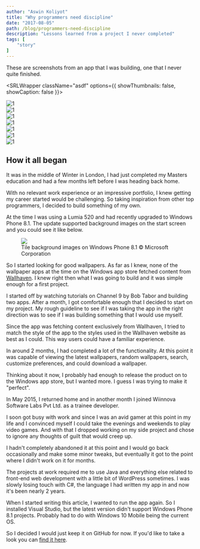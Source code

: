 ```yaml
---
author: "Aswin Koliyot"
title: "Why programmers need discipline"
date: "2017-08-05"
path: /blog/programmers-need-discipline
description: "Lessons learned from a project I never completed"
tags: [
	"story"
]
---
```




These are screenshots from an app that I was building, one that I never quite finished.

<SRLWrapper className="asdf" options={{ showThumbnails: false, showCaption: false }}>
  <div className="asdf">
    <div><img src={ImageDetails1} alt="1" /></div>
    <div><img src={ImageDetails2} alt="1" /></div>
    <div><img src={ImageProperties} alt="1" /></div>
    <div><img src={Latest} alt="1" /></div>
    <div><img src={Random} alt="1" /></div>
    <div><img src={Search} alt="1" /></div>
    <div><img src={Settings} alt="1" /></div>
  </div>
</SRLWrapper>

## How it all began
It was in the middle of Winter in London, I had just completed my Masters education and had a few months left before I was heading back home. 

With no relevant work experience or an impressive portfolio, I knew getting my career started would be challenging. So taking inspiration from other top programmers, I decided to build something of my own. 

At the time I was using a Lumia 520 and had recently upgraded to Windows Phone 8.1. The update supported background images on the start screen and you could see it like below. 

<figure>
  <img src={TilesWithBg} />
  <figcaption>Tile background images on Windows Phone 8.1 © Microsoft Corporation</figcaption>
</figure>

So I started looking for good wallpapers. As far as I knew, none of the wallpaper apps at the time on the Windows app store fetched content from [Wallhaven](http://wallhaven.cc/). I knew right then what I was going to build and it was simple enough for a first project. 

I started off by watching tutorials on Channel 9 by Bob Tabor and building two apps. After a month, I got comfortable enough that I decided to start on my project. My rough guideline to see if I was taking the app in the right direction was to see if I was building something that I would use myself. 

Since the app was fetching content exclusively from Wallhaven, I tried to match the style of the app to the styles used in the Wallhaven website as best as I could. This way users could have a familiar experience.

In around 2 months, I had completed a lot of the functionality. At this point it was capable of viewing the latest wallpapers, random wallpapers, search, customize preferences, and could download a wallpaper.

Thinking about it now, I probably had enough to release the product on to the Windows app store, but I wanted more. I guess I was trying to make it "perfect". 

In May 2015, I returned home and in another month I joined Wiinnova Software Labs Pvt Ltd. as a trainee developer.

I soon got busy with work and since I was an avid gamer at this point in my life and I convinced myself I could take the evenings and weekends to play video games. And with that I dropped working on my side project and chose to ignore any thoughts of guilt that would creep up.

I hadn't completely abandoned it at this point and I would go back occasionally and make some minor tweaks, but eventually it got to the point where I didn't work on it for months.

The projects at work required me to use Java and everything else related to front-end web development with a little bit of WordPress sometimes. I was slowly losing touch with C#, the language I had written my app in and now it's been nearly 2 years. 

When I started writing this article, I wanted to run the app again. So I installed Visual Studio, but the latest version didn't support Windows Phone 8.1 projects. Probably had to do with Windows 10 Mobile being the current OS. 

So I decided I would just keep it on GitHub for now. If you'd like to take a look you can [find it here](https://github.com/akoliyot/wallhaven).